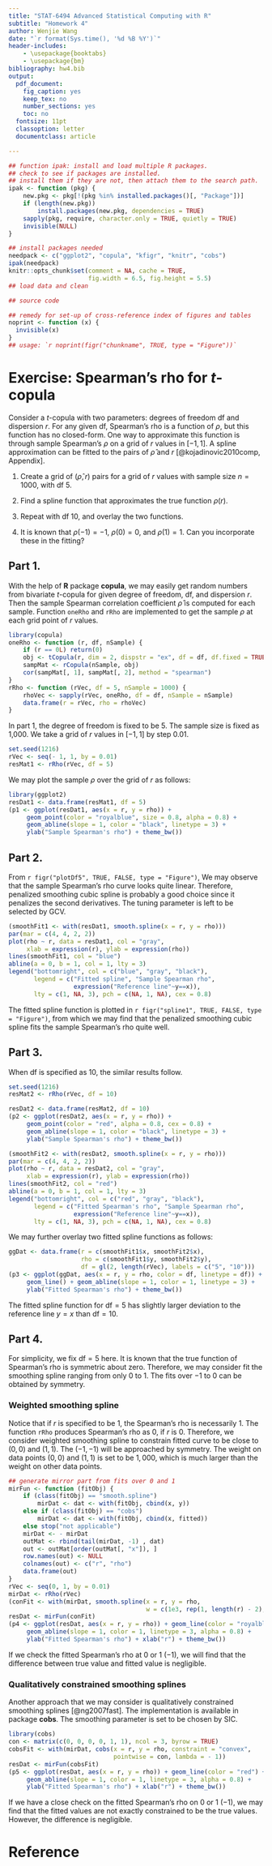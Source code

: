 ```yaml
---
title: "STAT-6494 Advanced Statistical Computing with R"
subtitle: "Homework 4"
author: Wenjie Wang
date: "`r format(Sys.time(), '%d %B %Y')`"
header-includes:
    - \usepackage{booktabs}
    - \usepackage{bm}
bibliography: hw4.bib
output:
  pdf_document:
    fig_caption: yes
    keep_tex: no
    number_sections: yes
    toc: no
  fontsize: 11pt
  classoption: letter
  documentclass: article

---
```


```r
## function ipak: install and load multiple R packages.
## check to see if packages are installed.
## install them if they are not, then attach them to the search path.
ipak <- function (pkg) {
    new.pkg <- pkg[!(pkg %in% installed.packages()[, "Package"])]
    if (length(new.pkg))
        install.packages(new.pkg, dependencies = TRUE)
    sapply(pkg, require, character.only = TRUE, quietly = TRUE)
    invisible(NULL)
}

## install packages needed
needpack <- c("ggplot2", "copula", "kfigr", "knitr", "cobs")
ipak(needpack)
knitr::opts_chunk$set(comment = NA, cache = TRUE,
                      fig.width = 6.5, fig.height = 5.5)
## load data and clean

## source code

## remedy for set-up of cross-reference index of figures and tables
noprint <- function (x) {
  invisible(x)
}
## usage: `r noprint(figr("chunkname", TRUE, type = "Figure"))`

```


# Exercise:  Spearman's rho for $t$-copula

Consider a $t$-copula with two parameters: degrees of freedom df and dispersion
$r$. For any given df, Spearman's rho is a function of $\rho$, but this function
has no closed-form. One way to approximate this function is through sample
Spearman's $\rho$ on a grid of $r$ values in $[-1, 1]$. A spline approximation
can be fitted to the pairs of $\hat{\rho}$ and $r$
[@kojadinovic2010comp, Appendix].

1. Create a grid of $(\hat{\rho},r)$ pairs for a grid of $r$ values with sample
size $n=1000$, with df 5.

2. Find a spline function that approximates the true function $\rho(r)$.

3. Repeat with df 10, and overlay the two functions.

4. It is known that $\rho(-1)=-1$, $\rho(0)=0$, and $\rho(1)=1$.  Can you
incorporate these in the fitting?


## Part 1.

With the help of **R** package **copula**,
we may easily get random numbers from bivariate $t$-copula for given
degree of freedom, df, and dispersion $r$. Then the sample Spearman
correlation coefficient $\hat{\rho}$ is computed for each sample.
Function `oneRho` and `rRho` are implemented to get the sample $\rho$
at each grid point of $r$ values. 

```r
library(copula)
oneRho <- function (r, df, nSample) {
    if (r == 0L) return(0) 
    obj <- tCopula(r, dim = 2, dispstr = "ex", df = df, df.fixed = TRUE)
    sampMat <- rCopula(nSample, obj)
    cor(sampMat[, 1], sampMat[, 2], method = "spearman")
}
rRho <- function (rVec, df = 5, nSample = 1000) {
    rhoVec <- sapply(rVec, oneRho, df = df, nSample = nSample)
    data.frame(r = rVec, rho = rhoVec)
}
```

In part 1, the degree of freedom is fixed to be 5.
The sample size is fixed as 1,000.
We take a grid of $r$ values in $[-1, 1]$ by step $0.01$.


```r
set.seed(1216)
rVec <- seq(- 1, 1, by = 0.01)
resMat1 <- rRho(rVec, df = 5)
```

We may plot the sample $\rho$ over the grid of $r$ as follows:

```r
library(ggplot2)
resDat1 <- data.frame(resMat1, df = 5)
(p1 <- ggplot(resDat1, aes(x = r, y = rho)) +
     geom_point(color = "royalblue", size = 0.8, alpha = 0.8) +
     geom_abline(slope = 1, color = "black", linetype = 3) +
     ylab("Sample Spearman's rho") + theme_bw())
```


## Part 2.

From `r figr("plotDf5", TRUE, FALSE, type = "Figure")`, We may observe that
the sample Spearman's rho curve looks quite linear. Therefore, penalized
smoothing cubic spline is probably a good choice since it penalizes the
second derivatives. The tuning parameter is left to be selected by GCV.


```r
(smoothFit1 <- with(resDat1, smooth.spline(x = r, y = rho)))
par(mar = c(4, 4, 2, 2))
plot(rho ~ r, data = resDat1, col = "gray",
     xlab = expression(r), ylab = expression(rho))
lines(smoothFit1, col = "blue")
abline(a = 0, b = 1, col = 1, lty = 3)
legend("bottomright", col = c("blue", "gray", "black"),
       legend = c("Fitted spline", "Sample Spearman rho",
                  expression("Reference line"~y==x)),
       lty = c(1, NA, 3), pch = c(NA, 1, NA), cex = 0.8)
```

The fitted spline function is plotted in
`r figr("spline1", TRUE, FALSE, type = "Figure")`, from which we may find that
the penalized smoothing cubic spline fits the sample Spearman's rho quite well. 


## Part 3.

When df is specified as 10, the similar results follow.

```r
set.seed(1216)
resMat2 <- rRho(rVec, df = 10)
```

```r
resDat2 <- data.frame(resMat2, df = 10)
(p2 <- ggplot(resDat2, aes(x = r, y = rho)) +
     geom_point(color = "red", alpha = 0.8, cex = 0.8) +
     geom_abline(slope = 1, color = "black", linetype = 3) +
     ylab("Sample Spearman's rho") + theme_bw())
```


```r
(smoothFit2 <- with(resDat2, smooth.spline(x = r, y = rho)))
par(mar = c(4, 4, 2, 2))
plot(rho ~ r, data = resDat2, col = "gray",
     xlab = expression(r), ylab = expression(rho))
lines(smoothFit2, col = "red")
abline(a = 0, b = 1, col = 1, lty = 3)
legend("bottomright", col = c("red", "gray", "black"),
       legend = c("Fitted Spearman's rho", "Sample Spearman rho",
                  expression("Reference line"~y==x)),
       lty = c(1, NA, 3), pch = c(NA, 1, NA), cex = 0.8)
```

We may further overlay two fitted spline functions as follows:

```r
ggDat <- data.frame(r = c(smoothFit1$x, smoothFit2$x),
                    rho = c(smoothFit1$y, smoothFit2$y),
                    df = gl(2, length(rVec), labels = c("5", "10")))
(p3 <- ggplot(ggDat, aes(x = r, y = rho, color = df, linetype = df)) +
     geom_line() + geom_abline(slope = 1, color = 1, linetype = 3) +
     ylab("Fitted Spearman's rho") + theme_bw())
```

The fitted spline function for df$=5$ has slightly larger deviation to
the reference line $y=x$ than df$=10$.


## Part 4.

For simplicity, we fix df$=5$ here.
It is known that the true function of Spearman's rho is symmetric about
zero. Therefore, we may consider fit the smoothing spline ranging from only
0 to 1. The fits over $-1$ to 0 can be obtained by symmetry.

### Weighted smoothing spline

Notice that if $r$ is specified to be 1, the Spearman's rho is
necessarily 1. The function `rRho` produces Spearman's rho as 0, if $r$ is 0.
Therefore, we consider weighted smoothing spline to constrain fitted curve
to be close to $(0, 0)$ and $(1, 1)$. The $(-1, -1)$ will be approached by symmetry.
The weight on data points $(0, 0)$ and $(1, 1)$ is set to be $1,000$, which is much
larger than the weight on other data points.

```r
## generate mirror part from fits over 0 and 1
mirFun <- function (fitObj) {
    if (class(fitObj) == "smooth.spline")
        mirDat <- dat <- with(fitObj, cbind(x, y))
    else if (class(fitObj) == "cobs")
        mirDat <- dat <- with(fitObj, cbind(x, fitted))
    else stop("not applicable")
    mirDat <- - mirDat
    outMat <- rbind(tail(mirDat, -1) , dat)
    out <- outMat[order(outMat[, "x"]), ]
    row.names(out) <- NULL
    colnames(out) <- c("r", "rho")
    data.frame(out)
}
rVec <- seq(0, 1, by = 0.01)
mirDat <- rRho(rVec)
(conFit <- with(mirDat, smooth.spline(x = r, y = rho,
                                      w = c(1e3, rep(1, length(r) - 2), 1e3))))
resDat <- mirFun(conFit)
(p4 <- ggplot(resDat, aes(x = r, y = rho)) + geom_line(color = "royalblue") +
     geom_abline(slope = 1, color = 1, linetype = 3, alpha = 0.8) +
     ylab("Fitted Spearman's rho") + xlab("r") + theme_bw())
```

If we check the fitted Spearman's rho at 0 or 1 ($-1$), we will find that
the difference between true value and fitted value is negligible. 

\newpage

### Qualitatively constrained smoothing splines

Another approach that we may consider is
qualitatively constrained smoothing splines [@ng2007fast].
The implementation is available in package **cobs**.
The smoothing parameter is set to be chosen by SIC.

```r
library(cobs)
con <- matrix(c(0, 0, 0, 0, 1, 1), ncol = 3, byrow = TRUE)
cobsFit <- with(mirDat, cobs(x = r, y = rho, constraint = "convex",
                             pointwise = con, lambda = - 1))
resDat <- mirFun(cobsFit)
(p5 <- ggplot(resDat, aes(x = r, y = rho)) + geom_line(color = "red") +
     geom_abline(slope = 1, color = 1, linetype = 3, alpha = 0.8) +
     ylab("Fitted Spearman's rho") + xlab("r") + theme_bw())
```

If we have a close check on the fitted Spearman's rho on 0 or 1 ($-1$),
we may find that the fitted values are not exactly constrained to be the
true values. However, the difference is negligible. 

\newpage

# Reference
